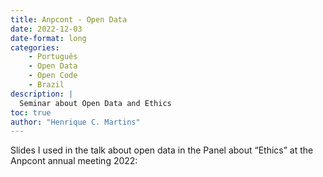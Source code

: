 ```yaml
---
title: Anpcont - Open Data
date: 2022-12-03
date-format: long
categories:
    - Português
    - Open Data
    - Open Code
    - Brazil
description: |
  Seminar about Open Data and Ethics
toc: true
author: "Henrique C. Martins"
---
```



Slides I used in the talk about open data in the Panel about "Ethics" at the Anpcont annual meeting 2022: 